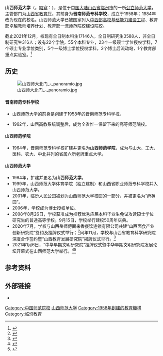 {{redirect2|山西师范学院|1953年至1961年间的山西师范学院|山西大学}}
{{Infobox University
| Name = 山西师范大学
| EnglishName = Shanxi Normal University
| image_name = [[File:Shanxi_Normal_University_logo.svg|200px]]
| SealInfo = 
| Motto = 团结 创造 求实 奋进
| Established = 1958年
| Type = 公立大学
| Secretary = [[张晓永|张晓永]]
| President = [[许小红|许小红]]
| Affiliations = [[山西省教育厅|山西省教育厅]]
| Location = [[中华人民共和国|中国]][[山西省|山西省]][[临汾市|临汾市]][[尧都区|尧都区]]贡院街1号<br>[[山西省|山西省]][[太原市|太原市]][[小店区|小店区]]武宿机场南太榆路339号<small>（新校区）</small><ref>{{Cite news| last = 钟煜豪| title = 告别临汾，山西师范大学太原校区揭开面纱| work = [[澎湃新闻|澎湃新闻]]| accessdate = 2022-06-26| date = 2021-09-13| url = https://www.thepaper.cn/newsDetail_forward_14478921}}</ref>
| Campus = 
| colors = 
| Department = 20
| Faculty = 1,863人
| Professor = 
| Associate Professor = 
| Assistant Professor = 
| Lecturer = 
| Student = 
| Undergraduate = 17,146人
| Postgraduate = 3,588人
| Website = {{URL|https://www.sxnu.edu.cn/}}
| logo = 
}}
'''山西师范大学'''（{{lang-en|Shanxi Normal University}}，[[縮寫|縮寫]]：{{lang|en|SXNU}}），是位于[[中国大陆|中国大陆]][[山西省|山西省]][[临汾市|临汾市]]的一所[[公立大学|公立]][[师范大学|师范大学]]，主管部门为[[山西省教育厅|山西省教育厅]]。其前身为'''晋南师范专科学校'''，成立于1958年；1984年改为现在的校名。山西师范大学已被国家列入[[中西部高校基础能力建设工程|中西部高校基础能力建设工程]]、教育部卓越教师培养计划、教育部一流师范院校建设院校。

截止2021年12月，校现有全日制本科生17146人，全日制研究生3588人，非全日制研究生316人；设有22个学院，55个本科专业，23个一级硕士学位授权学科，7个硕士专业学位类别，5个一级博士学位授权学科，2个博士后流动站，1个教育部重点实验室。<ref>{{Cite web|title=学校简介|url=https://www.sxnu.edu.cn/xxgk/xxjj.htm|access-date=2022-04-03|publisher=山西师范大学|archive-date=2022-04-03|archive-url=https://web.archive.org/web/20220403100337/https://www.sxnu.edu.cn/xxgk/xxjj.htm}}</ref>

== 历史 ==
[[File:山西师大北门_-_panoramio.jpg|thumb]]
==== 晋南师范专科学校 ====
*  山西师范大学的前身是创建于1958年的晋南师范专科学校。

*  1962年，山西高教系统调整后，成为全省惟一保留下来的高等师范院校。
==== 山西师范学院 ====
*  1964年，晋南师范专科学校扩建并更名为'''山西师范学院'''，成为与山大、工大、医科、农大、中北并列的省属六所老牌重点大学。
==== 山西师范大学 ====
*  1984年，扩建并更名为'''山西师范大学'''。 
*  1999年，山西师范大学体育学院（独立建制）和山西省职业师范专科学校并入山西师范大学。
*  2001年，临汾人民公园被划为山西师范大学校园的一部分，并被更名为“莳英园”。
*  2006年，学校成为博士授权单位。
*  2008年8月26日，学校获准成为推荐优秀应届本科毕业生免试攻读硕士学位研究生的普通高等学校。9月15日，学校举行建校50周年庆典。
*  2020年7月，学校与山西岳师傅面来香餐饮连锁有限公司共建“山西面食产业创新研究院”签约及挂牌仪式举行；<ref>{{Cite web|title=我校与山西岳师傅面来香餐饮连锁有限公司举行“山西面食产业创新研究院”签约及挂牌仪式|url=https://spkxxy.sxnu.edu.cn/info/1004/4209.htm|access-date=2022-04-03|publisher=山西师范大学食品科学学院}}</ref>同年11月，学校与山西省教育科学研究院深度合作签约暨“山西教育发展研究院”揭牌仪式举行。<ref>{{Cite web|title=山西教育发展研究院成立 山西师大与省教科院合作|url=https://www.sohu.com/a/430324218_253235|access-date=2022-04-03|date=2020-11-08|publisher=搜狐网|archive-date=2022-04-03|archive-url=https://web.archive.org/web/20220403100335/https://www.sohu.com/a/430324218_253235}}</ref>
*  2021年1月6日，“中华早期文明研究院”挂牌仪式暨中华早期文明研究院发展论坛开幕式在山西师范大学举行。<ref>{{Cite web|title=山西师范大学“中华早期文明研究院”挂牌|url=http://www.jyb.cn/rmtzcg/xwy/wzxw/202101/t20210113_389731.html|access-date=2022-04-03|author=赵岩|date=2021-01-13|publisher=中国教育新闻网|archive-date=2021-04-14|archive-url=https://web.archive.org/web/20210414021535/http://www.jyb.cn/rmtzcg/xwy/wzxw/202101/t20210113_389731.html}}</ref><ref>{{Cite web|title=山西师范大学建立“中华早期文明研究院”|url=https://www.sxnu.edu.cn/info/1112/6299.htm|access-date=2022-04-03|date=2021-01-08|publisher=山西师范大学}}</ref>

== 参考资料 ==
{{Reflist}}

== 外部链接 ==
*{{官方网站|https://www.sxnu.edu.cn/}}

{{山西高等院校}}
{{中华人民共和国中西部高校基础能力建设工程}}
[[Category:中国师范院校|Category:中国师范院校]]
[[Category:山西师范大学|]]
[[Category:1958年創建的教育機構|Category:1958年創建的教育機構]]
[[Category:临汾教育|Category:临汾教育]]